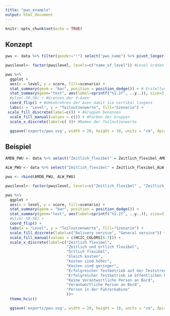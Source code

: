 ```yaml
---
title: "pwu_example"
output: html_document
---
```


```r
knitr::opts_chunk$set(echo = TRUE)
```

## Konzept

```r
pwu <- data %>% filter(gender="!") select("pwu_name") %>% pivot_longer(cols = everything(), names_to = "level", values_to = "score") %>% mutate(group="group_name") #Auswahl der Variablen und transformation ins "lange format". 

pwu$level<- factor(pwu$level, levels=c("name_of_level")) #Level ordnen

pwu %>% 
  ggplot +
  aes(x = level, y = score, fill=scenario) +
  stat_summary(geom = "bar", position = position_dodge()) + # Erstellung der Balken und Verschiebung
  stat_summary(geom="text", aes(label=sprintf("%1.2f", ..y..)), size=3, position = position_dodge(width = 0.90)) + # Erstellung der labels
  #ylim(-50,50) + #Grenzen der Y-Axen
  coord_flip() + #Umkehrehren der Axen damit sie vertikal liegens
  labs(x = "Level", y = "Teilnutzenwerte", fill="Szenario") +
 scale_fill_discrete(label=c()) + #Gruppen benennen
  scale_fill_manual(values = c()) + #Farben der Gruppen
  scale_x_discrete(label=c( ))+ #Namen der Teilnutzenwerte

  ggsave('exports/pwu.svg', width = 20, height = 10, units = "cm", dpi=300) #Export zu SVG-Format
```

## Beispiel
```r
AMDB_PWU <- data %>% select("Zeitlich_flexibel" = Zeitlich_flexibel_AMDB, "Zeitlich_und_örtlich_flexibel" = Zeitlich_und_örtlich_flexibel_AMDB, "Örtlich_flexibel" = Örtlich_flexibel_AMDB, "Gleiche_Kosten" = Gleiche_Kosten_AMDB, "Kosten_sind_höher" =Kosten_sind_höher_AMDB, "Kosten_sind_geringer" = Kosten_sind_geringer_AMDB, "Erfolgreicher_Testbetrieb_auf_der_Teststrecke" = Erfolgreicher_Testbetrieb_auf_der_Teststrecke_AMDB, "Erfolgreicher_Testbetrieb_im_öffentlichen_Raum" = Erfolgreicher_Testbetrieb_im_öffentlichen_Raum_AMDB, "Keine_verantworliche_Person_an_Bord" = Keine_verantworliche_Person_an_Bord_AMDB, "Verantwortliche_Person_an_Bord" = Verantwortliche_Person_an_Bord_AMDB, "Person_in_der_Führerkabin" = Person_in_der_Führerkabin_AMDB) %>% pivot_longer(cols = everything(), names_to = "level", values_to = "score") %>% mutate(scenario="AMDB")

ALW_PWU <- data %>% select("Zeitlich_flexibel" = Zeitlich_flexibel_ALW, "Zeitlich_und_örtlich_flexibel" = Zeitlich_und_örtlich_flexibel_ALW, "Örtlich_flexibel" = Örtlich_flexibel_ALW, "Gleiche_Kosten" = Gleiche_Kosten_ALW, "Kosten_sind_höher" =Kosten_sind_höher_ALW, "Kosten_sind_geringer" = Kosten_sind_geringer_ALW, "Erfolgreicher_Testbetrieb_auf_der_Teststrecke" = Erfolgreicher_Testbetrieb_auf_der_Teststrecke_ALW, "Erfolgreicher_Testbetrieb_im_öffentlichen_Raum" = Erfolgreicher_Testbetrieb_im_öffentlichen_Raum_ALW, "Keine_verantworliche_Person_an_Bord" = Keine_verantworliche_Person_an_Bord_ALW, "Verantwortliche_Person_an_Bord" = Verantwortliche_Person_an_Bord_ALW, "Person_in_der_Führerkabin" = Person_in_der_Führerkabine_ALW) %>% pivot_longer(cols = everything(), names_to = "level", values_to = "score") %>% mutate(scenario="ALW")

pwu <- rbind(AMDB_PWU, ALW_PWU)

pwu$level<- factor(pwu$level, levels=c("Zeitlich_flexibel" , "Zeitlich_und_örtlich_flexibel", "Örtlich_flexibel" , "Gleiche_Kosten", "Kosten_sind_höher" , "Kosten_sind_geringer" , "Erfolgreicher_Testbetrieb_auf_der_Teststrecke" , "Erfolgreicher_Testbetrieb_im_öffentlichen_Raum" , "Keine_verantworliche_Person_an_Bord" , "Verantwortliche_Person_an_Bord" , "Person_in_der_Führerkabin" ))

pwu %>% 
  ggplot +
  aes(x = level, y = score, fill=scenario) +
  stat_summary(geom = "bar", position = position_dodge()) +
  stat_summary(geom="text", aes(label=sprintf("%1.2f", ..y..)), size=3, position = position_dodge(width = 0.90),family="Open Sans Light" ) +
  #ylim(-50,50) +
  coord_flip() +
  labs(x = "Level", y = "Teilnutzenwerte", fill="Szenario") +
  scale_fill_discrete(label=c("Delivery service", "General service")) +
  scale_fill_manual(values = c(HCIC_COLORS[6:7])) +
  scale_x_discrete(label=c("Zeitlich flexibel", 
                           "Zeitlich und örtlich flexibel", 
                           "Örtlich flexibel", 
                           "Gleich kosten",
                           "Kosten sind höher", 
                           "Kosten sind geringer",
                           "Erfolgreicher Testbetrieb auf der Teststrecke",
                           "Erfolgreicher Testbetrieb im öffentlichen Raum",
                           "Keine Verantwortliche Person an Bord", 
                           "Verantwortliche Person an Bord",
                           "Person in der Führerkabine"
                           ))+
  theme_hcic()

  ggsave('exports/pwu.svg', width = 20, height = 10, units = "cm", dpi=300)
```